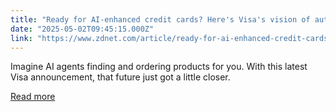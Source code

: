 ```yaml
---
title: "Ready for AI-enhanced credit cards? Here's Visa's vision of automated shopping"
date: "2025-05-02T09:45:15.000Z"
link: "https://www.zdnet.com/article/ready-for-ai-enhanced-credit-cards-heres-visas-vision-of-automated-shopping/"
---
```


Imagine AI agents finding and ordering products for you. With this latest Visa announcement, that future just got a little closer.

[Read more](https://www.zdnet.com/article/ready-for-ai-enhanced-credit-cards-heres-visas-vision-of-automated-shopping/)
